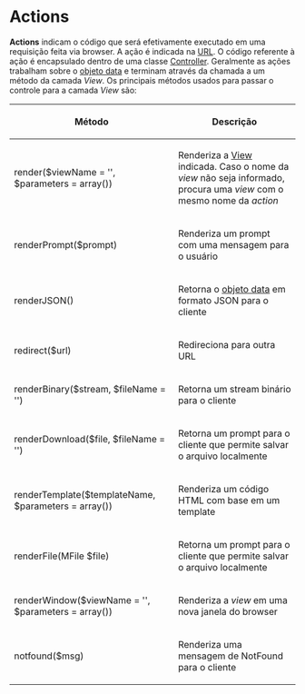 <text xml:space="preserve">
= Actions =
'''Actions''' indicam o código que será efetivamente executado em uma requisição feita via browser.
A ação é indicada na [[>controller/urlformat|URL]]. O código referente à ação é encapsulado dentro de uma classe [[>controller/controller|Controller]].
Geralmente as ações trabalham sobre o [[>fundamentos/dto|objeto data]] e terminam através da chamada a um método da camada ''View''. Os principais métodos usados para passar o controle para a camada ''View'' são:
{|
!Método!!Descrição
|-
|render($viewName = '', $parameters = array())||Renderiza a [[>view/view|View]] indicada. Caso o nome da ''view'' não seja informado, procura uma ''view'' com o mesmo nome da ''action''
|-
|renderPrompt($prompt)||Renderiza um prompt com uma mensagem para o usuário
|-
|renderJSON()|| Retorna o [[>fundamentos/dto|objeto data]] em formato JSON para o cliente
|-
|redirect($url)|| Redireciona para outra URL
|- 
|renderBinary($stream, $fileName = '')||Retorna um stream binário para o cliente
|-
|renderDownload($file, $fileName = '')||Retorna um prompt para o cliente que permite salvar o arquivo localmente
|-
|renderTemplate($templateName, $parameters = array())||Renderiza um código HTML com base em um template
|-
|renderFile(MFile $file)||Retorna um prompt para o cliente que permite salvar o arquivo localmente
|-
|renderWindow($viewName = '', $parameters = array())||Renderiza a ''view'' em uma nova janela do browser
|-
|notfound($msg) || Renderiza uma mensagem de NotFound para o cliente
|}

</text>